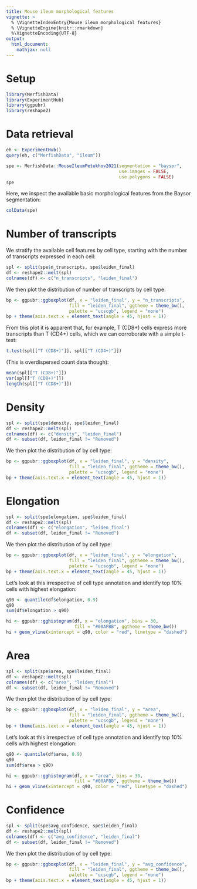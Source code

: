 ```yaml
---
title: Mouse ileum morphological features
vignette: >
  % \VignetteIndexEntry{Mouse ileum morphological features}
  % \VignetteEngine{knitr::rmarkdown}
  %\VignetteEncoding{UTF-8}
output:
  html_document:
    mathjax: null   
---
```


# Setup

```r
library(MerfishData)
library(ExperimentHub)
library(ggpubr)
library(reshape2)
```

# Data retrieval

```r
eh <- ExperimentHub()
query(eh, c("MerfishData", "ileum"))
```

```r
spe <- MerfishData::MouseIleumPetukhov2021(segmentation = "baysor",
                                           use.images = FALSE,
                                           use.polygons = FALSE)
spe
```

Here, we inspect the available basic morphological features from the Baysor 
segmentation:  

```r
colData(spe)
```

# Number of transcripts

We stratify the available cell features by cell type, starting with the
number of transcripts expressed in each cell:

```r
spl <- split(spe$n_transcripts, spe$leiden_final)
df <- reshape2::melt(spl)
colnames(df) <- c("n_transcripts", "leiden_final")
```

We then plot the distribution of number of transcripts by cell type:

```r
bp <- ggpubr::ggboxplot(df, x = "leiden_final", y = "n_transcripts",
                        fill = "leiden_final", ggtheme = theme_bw(),
                        palette = "ucscgb", legend = "none")
bp + theme(axis.text.x = element_text(angle = 45, hjust = 1))
```

From this plot it is apparent that, for example, T (CD8+) cells express more
transcripts than T (CD4+) cells, which we can corroborate with a simple t-test:

```r
t.test(spl[["T (CD8+)"]], spl[["T (CD4+)"]])
```

(This is overdispersed count data though):

```r
mean(spl[["T (CD8+)"]])
var(spl[["T (CD8+)"]])
length(spl[["T (CD8+)"]])
```

# Density

```r
spl <- split(spe$density, spe$leiden_final)
df <- reshape2::melt(spl)
colnames(df) <- c("density", "leiden_final")
df <- subset(df, leiden_final != "Removed")
```

We then plot the distribution of by cell type:

```r
bp <- ggpubr::ggboxplot(df, x = "leiden_final", y = "density",
                        fill = "leiden_final", ggtheme = theme_bw(),
                        palette = "ucscgb", legend = "none")
bp + theme(axis.text.x = element_text(angle = 45, hjust = 1))
```

# Elongation

```r
spl <- split(spe$elongation, spe$leiden_final)
df <- reshape2::melt(spl)
colnames(df) <- c("elongation", "leiden_final")
df <- subset(df, leiden_final != "Removed")
```

We then plot the distribution of by cell type:

```r
bp <- ggpubr::ggboxplot(df, x = "leiden_final", y = "elongation",
                        fill = "leiden_final", ggtheme = theme_bw(),
                        palette = "ucscgb", legend = "none")
bp + theme(axis.text.x = element_text(angle = 45, hjust = 1))
```

Let's look at this irrespective of cell type annotation and identify
top 10% cells with highest elongation:

```r
q90 <- quantile(df$elongation, 0.9)
q90
sum(df$elongation > q90)
```

```r
hi <- ggpubr::gghistogram(df, x = "elongation", bins = 30,
                          fill = "#00AFBB", ggtheme = theme_bw())
hi + geom_vline(xintercept = q90, color = "red", linetype = "dashed")
```

# Area

```r
spl <- split(spe$area, spe$leiden_final)
df <- reshape2::melt(spl)
colnames(df) <- c("area", "leiden_final")
df <- subset(df, leiden_final != "Removed")
```

We then plot the distribution of by cell type:

```r
bp <- ggpubr::ggboxplot(df, x = "leiden_final", y = "area",
                        fill = "leiden_final", ggtheme = theme_bw(),
                        palette = "ucscgb", legend = "none")
bp + theme(axis.text.x = element_text(angle = 45, hjust = 1))
```

Let's look at this irrespective of cell type annotation and identify
top 10% cells with highest elongation:

```r
q90 <- quantile(df$area, 0.9)
q90
sum(df$area > q90)
```

```r
hi <- ggpubr::gghistogram(df, x = "area", bins = 30,
                          fill = "#00AFBB", ggtheme = theme_bw())
hi + geom_vline(xintercept = q90, color = "red", linetype = "dashed")
```


# Confidence

```r
spl <- split(spe$avg_confidence, spe$leiden_final)
df <- reshape2::melt(spl)
colnames(df) <- c("avg_confidence", "leiden_final")
df <- subset(df, leiden_final != "Removed")
```

We then plot the distribution of by cell type:

```r
bp <- ggpubr::ggboxplot(df, x = "leiden_final", y = "avg_confidence",
                        fill = "leiden_final", ggtheme = theme_bw(),
                        palette = "ucscgb", legend = "none")
bp + theme(axis.text.x = element_text(angle = 45, hjust = 1))
```
